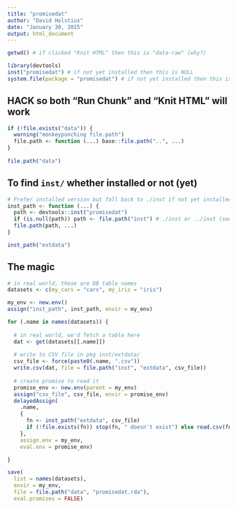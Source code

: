 ```yaml
---
title: "promisedat"
author: "David Holstius"
date: "January 30, 2015"
output: html_document
---
```


```r
getwd() # if clicked "Knit HTML" then this is "data-raw" (why?)
```

```r
library(devtools)
inst("promisedat") # if not yet installed then this is NULL
system.file(package = "promisedat") # if not yet installed then this is ""
```

## HACK so both "Run Chunk" and "Knit HTML" will work

```r
if (!file.exists("data")) {
  warning("monkeypunching file.path")
  file.path <- function (...) base::file.path("..", ...)
}
  
file.path("data")
```

## To find `inst/` whether installed or not (yet) 

```r
# Prefer installed version but fall back to ./inst if not yet installed
inst_path <- function (...) {
  path <- devtools::inst("promisedat")
  if (is.null(path)) path <- file.path("inst") # ./inst or ../inst (see prev chunk)
  file.path(path, ...)
}

inst_path("extdata")
```

## The magic

```r
# in real world, these are DB table names
datasets <- c(my_cars = "cars", my_iris = "iris")

my_env <- new.env()
assign("inst_path", inst_path, envir = my_env)

for (.name in names(datasets)) {
  
  # in real world, we'd fetch a table here
  dat <- get(datasets[[.name]])                      
  
  # write to CSV file in pkg inst/extdata/
  csv_file <- force(paste0(.name, ".csv"))
  write.csv(dat, file = file.path("inst", "extdata", csv_file))
  
  # create promise to read it
  promise_env <- new.env(parent = my_env)               
  assign("csv_file", csv_file, envir = promise_env)
  delayedAssign(
    .name, 
    {
      fn <- inst_path("extdata", csv_file)
      if (!file.exists(fn)) stop(fn, " doesn't exist") else read.csv(fn)
    },
    assign.env = my_env, 
    eval.env = promise_env)

}

save(
  list = names(datasets), 
  envir = my_env,
  file = file.path("data", "promisedat.rda"), 
  eval.promises = FALSE)
```
